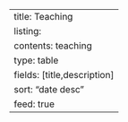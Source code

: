 ---
title: Teaching
listing: 
  contents: teaching
  type: table
  fields: [title,description]
  sort: "date desc"
  feed: true
---  